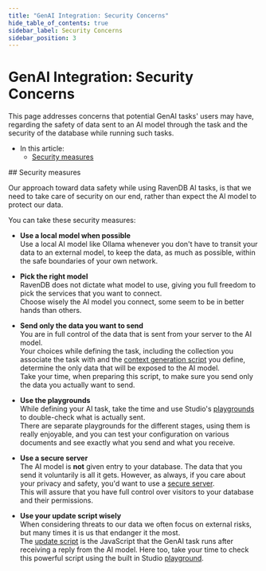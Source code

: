 ```yaml
---
title: "GenAI Integration: Security Concerns"
hide_table_of_contents: true
sidebar_label: Security Concerns
sidebar_position: 3
---
```



# GenAI Integration: Security Concerns
<Admonition type="note" title="Note">

This page addresses concerns that potential GenAI tasks' users may have, 
regarding the safety of data sent to an AI model through the task and the 
security of the database while running such tasks.

* In this article:
    * [Security measures](../../ai-integration/gen-ai-integration/gen-ai-security-concerns.mdx#security-measures)
    
</Admonition>
## Security measures

Our approach toward data safety while using RavenDB AI tasks, is that we need 
to take care of security on our end, rather than expect the AI model to protect 
our data.  

You can take these security measures:  

* **Use a local model when possible**  
  Use a local AI model like Ollama whenever you don't have to transit your data 
  to an external model, to keep the data, as much as possible, within the safe 
  boundaries of your own network.  

* **Pick the right model**  
  RavenDB does not dictate what model to use, giving you full freedom to pick 
  the services that you want to connect.  
  Choose wisely the AI model you connect, some seem to be in better hands than others.  

* **Send only the data you want to send**  
  You are in full control of the data that is sent from your server to the AI model.  
  Your choices while defining the task, including the collection you associate the 
  task with and the [context generation script](../../ai-integration/gen-ai-integration/gen-ai-studio.mdx#generate-context-objects) 
  you define, determine the only data that will be exposed to the AI model.  
  Take your time, when preparing this script, to make sure you send only the 
  data you actually want to send.  

* **Use the playgrounds**  
  While defining your AI task, take the time and use Studio's 
  [playgrounds](../../ai-integration/gen-ai-integration/gen-ai-studio.mdx#generate-context-objects-playground) 
  to double-check what is actually sent.  
  There are separate playgrounds for the different stages, using them is 
  really enjoyable, and you can test your configuration on various documents 
  and see exactly what you send and what you receive.  

* **Use a secure server**  
  The AI model is **not** given entry to your database. The data that you send it 
  voluntarily is all it gets. However, as always, if you care about your privacy 
  and safety, you'd want to use a [secure server](../../start/installation/setup-wizard.mdx#select-setup-mode).  
  This will assure that you have full control over visitors to your database and 
  their permissions.

* **Use your update script wisely**  
  When considering threats to our data we often focus on external risks, 
  but many times it is us that endanger it the most.  
  The [update script](../../ai-integration/gen-ai-integration/gen-ai-studio.mdx#provide-update-script) 
  is the JavaScript that the GenAI task runs after receiving a reply from 
  the AI model. Here too, take your time to check this powerful script 
  using the built in Studio [playground](../../ai-integration/gen-ai-integration/gen-ai-studio.mdx#provide-update-script-playground).  



